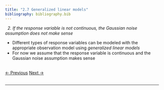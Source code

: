 ```yaml
---
title: "2.7 Generalized linear models"
bibliography: bibliography.bib
---
```


$~$
*2. If the response variable is not continuous, the Gaussian noise assumption does not make sense*
$~$
$~$

- Different types of response variables can be modeled with the appropriate observation model using *generalized linear models*
- For now we assume that the response variable is continuous and the Gaussian noise assumption makes sense

<br>
<a href="02_modeling_6.html" class="previous">&larr; Previous</a>
<a href="02_modeling_8.html" class="next">Next &rarr;</a>
<br>
<br>
<hr>
